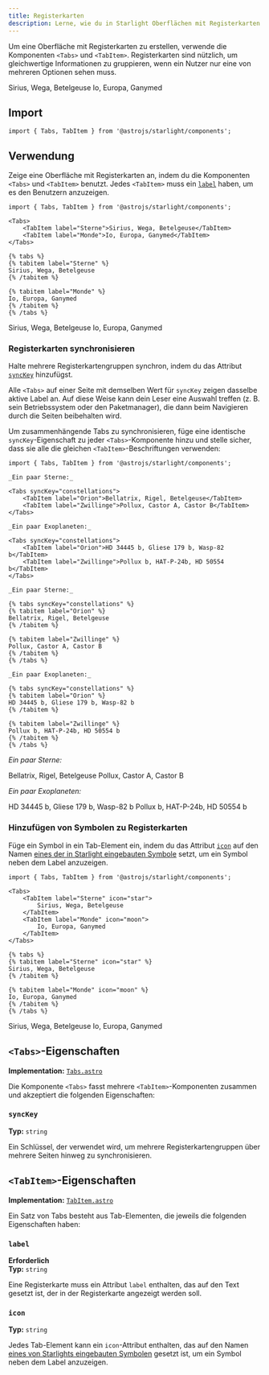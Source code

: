 ```yaml
---
title: Registerkarten
description: Lerne, wie du in Starlight Oberflächen mit Registerkarten erstellst, um gleichwertige Informationen zu gruppieren.
---
```



Um eine Oberfläche mit Registerkarten zu erstellen, verwende die Komponenten `<Tabs>` und `<TabItem>`.
Registerkarten sind nützlich, um gleichwertige Informationen zu gruppieren, wenn ein Nutzer nur eine von mehreren Optionen sehen muss.


<Preview>

<Tabs slot="preview">
	<TabItem label="Sterne">Sirius, Wega, Betelgeuse</TabItem>
	<TabItem label="Monde">Io, Europa, Ganymed</TabItem>
</Tabs>

</Preview>

## Import

```tsx
import { Tabs, TabItem } from '@astrojs/starlight/components';
```

## Verwendung

Zeige eine Oberfläche mit Registerkarten an, indem du die Komponenten `<Tabs>` und `<TabItem>` benutzt.
Jedes `<TabItem>` muss ein [`label`](#label) haben, um es den Benutzern anzuzeigen.

<Preview>

```mdx
import { Tabs, TabItem } from '@astrojs/starlight/components';

<Tabs>
	<TabItem label="Sterne">Sirius, Wega, Betelgeuse</TabItem>
	<TabItem label="Monde">Io, Europa, Ganymed</TabItem>
</Tabs>
```

<Fragment slot="markdoc">

```markdoc
{% tabs %}
{% tabitem label="Sterne" %}
Sirius, Wega, Betelgeuse
{% /tabitem %}

{% tabitem label="Monde" %}
Io, Europa, Ganymed
{% /tabitem %}
{% /tabs %}
```

</Fragment>

<Tabs slot="preview">
	<TabItem label="Sterne">Sirius, Wega, Betelgeuse</TabItem>
	<TabItem label="Monde">Io, Europa, Ganymed</TabItem>
</Tabs>

</Preview>

### Registerkarten synchronisieren

Halte mehrere Registerkarten&shy;gruppen synchron, indem du das Attribut [`syncKey`](#synckey) hinzufügst.

Alle `<Tabs>` auf einer Seite mit demselben Wert für `syncKey` zeigen dasselbe aktive Label an.
Auf diese Weise kann dein Leser eine Auswahl treffen (z. B. sein Betriebssystem oder den Paketmanager), die dann beim Navigieren durch die Seiten beibehalten wird.

Um zusammenhängende Tabs zu synchronisieren, füge eine identische `syncKey`-Eigenschaft zu jeder `<Tabs>`-Komponente hinzu und stelle sicher, dass sie alle die gleichen `<TabItem>`-Beschriftungen verwenden:

<Preview>

```mdx 'syncKey="constellations"'
import { Tabs, TabItem } from '@astrojs/starlight/components';

_Ein paar Sterne:_

<Tabs syncKey="constellations">
	<TabItem label="Orion">Bellatrix, Rigel, Betelgeuse</TabItem>
	<TabItem label="Zwillinge">Pollux, Castor A, Castor B</TabItem>
</Tabs>

_Ein paar Exoplaneten:_

<Tabs syncKey="constellations">
	<TabItem label="Orion">HD 34445 b, Gliese 179 b, Wasp-82 b</TabItem>
	<TabItem label="Zwillinge">Pollux b, HAT-P-24b, HD 50554 b</TabItem>
</Tabs>
```

<Fragment slot="markdoc">

```markdoc 'syncKey="constellations"'
_Ein paar Sterne:_

{% tabs syncKey="constellations" %}
{% tabitem label="Orion" %}
Bellatrix, Rigel, Betelgeuse
{% /tabitem %}

{% tabitem label="Zwillinge" %}
Pollux, Castor A, Castor B
{% /tabitem %}
{% /tabs %}

_Ein paar Exoplaneten:_

{% tabs syncKey="constellations" %}
{% tabitem label="Orion" %}
HD 34445 b, Gliese 179 b, Wasp-82 b
{% /tabitem %}

{% tabitem label="Zwillinge" %}
Pollux b, HAT-P-24b, HD 50554 b
{% /tabitem %}
{% /tabs %}
```

</Fragment>

<Fragment slot="preview">

_Ein paar Sterne:_

<Tabs syncKey="constellations">
	<TabItem label="Orion">Bellatrix, Rigel, Betelgeuse</TabItem>
	<TabItem label="Zwillinge">Pollux, Castor A, Castor B</TabItem>
</Tabs>

_Ein paar Exoplaneten:_

<Tabs syncKey="constellations">
	<TabItem label="Orion">HD 34445 b, Gliese 179 b, Wasp-82 b</TabItem>
	<TabItem label="Zwillinge">Pollux b, HAT-P-24b, HD 50554 b</TabItem>
</Tabs>

</Fragment>

</Preview>

### Hinzufügen von Symbolen zu Registerkarten

Füge ein Symbol in ein Tab-Element ein, indem du das Attribut [`icon`](#icon) auf den Namen [eines der in Starlight eingebauten Symbole](/de/reference/icons/#alle-symbole) setzt, um ein Symbol neben dem Label anzuzeigen.

<Preview>

```mdx /icon="\w+"/
import { Tabs, TabItem } from '@astrojs/starlight/components';

<Tabs>
	<TabItem label="Sterne" icon="star">
		Sirius, Wega, Betelgeuse
	</TabItem>
	<TabItem label="Monde" icon="moon">
		Io, Europa, Ganymed
	</TabItem>
</Tabs>
```

<Fragment slot="markdoc">

```markdoc /icon="\w+"/
{% tabs %}
{% tabitem label="Sterne" icon="star" %}
Sirius, Wega, Betelgeuse
{% /tabitem %}

{% tabitem label="Monde" icon="moon" %}
Io, Europa, Ganymed
{% /tabitem %}
{% /tabs %}
```

</Fragment>

<Tabs slot="preview">
	<TabItem label="Sterne" icon="star">
		Sirius, Wega, Betelgeuse
	</TabItem>
	<TabItem label="Monde" icon="moon">
		Io, Europa, Ganymed
	</TabItem>
</Tabs>

</Preview>

## `<Tabs>`-Eigenschaften

**Implementation:** [`Tabs.astro`](https://github.com/withastro/starlight/blob/main/packages/starlight/user-components/Tabs.astro)

Die Komponente `<Tabs>` fasst mehrere `<TabItem>`-Komponenten zusammen und akzeptiert die folgenden Eigenschaften:

### `syncKey`

**Typ:** `string`

Ein Schlüssel, der verwendet wird, um mehrere Registerkarten&shy;gruppen über mehrere Seiten hinweg zu synchronisieren.

## `<TabItem>`-Eigenschaften

**Implementation:** [`TabItem.astro`](https://github.com/withastro/starlight/blob/main/packages/starlight/user-components/TabItem.astro)

Ein Satz von Tabs besteht aus Tab-Elementen, die jeweils die folgenden Eigenschaften haben:

### `label`

**Erforderlich**  
**Typ:** `string`

Eine Registerkarte muss ein Attribut `label` enthalten, das auf den Text gesetzt ist, der in der Registerkarte angezeigt werden soll.

### `icon`

**Typ:** `string`

Jedes Tab-Element kann ein `icon`-Attribut enthalten, das auf den Namen [eines von Starlights eingebauten Symbolen](/de/reference/icons/#alle-symbole) gesetzt ist, um ein Symbol neben dem Label anzuzeigen.
